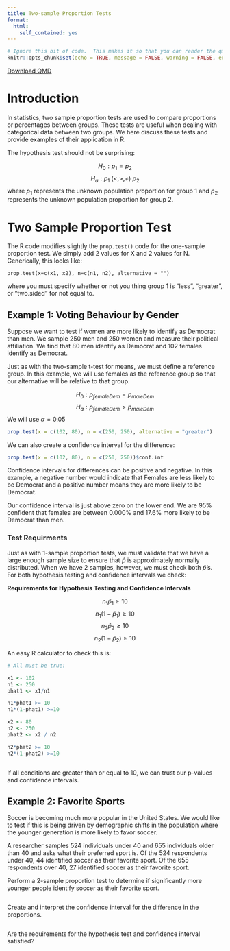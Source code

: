 ```yaml
---
title: Two-sample Proportion Tests
format:
  html:
    self_contained: yes
---
```

```r
# Ignore this bit of code.  This makes it so that you can render the qmd file even when there are errors in your code.
knitr::opts_chunk$set(echo = TRUE, message = FALSE, warning = FALSE, error = TRUE)
```
<a href="../Downloads/Workbooks/Two_Sample_Proportion_Ztest.qmd" download="../Downloads/Workbooks/Two_Sample_Proportion_Ztest.qmd" type="text/markdown" download class="button-download">
    Download QMD
</a>

# Introduction

In statistics, two sample proportion tests are used to compare proportions or percentages between groups. These tests are useful when dealing with categorical data between two groups. We here discuss these tests and provide examples of their application in R.

The hypothesis test should not be surprising:

$$H_0: p_1 = p_2$$
$$H_a: p_1\; (<,>,\neq) \: p_2$$
where $p_1$ represents the unknown population proportion for group 1 and $p_2$ represents the unknown population proportion for group 2.  

# Two Sample Proportion Test

The R code modifies slightly the `prop.test()` code for the one-sample proportion test.  We simply add 2 values for X and 2 values for N.  Generically, this looks like:

``` prop.test(x=c(x1, x2), n=c(n1, n2), alternative = "")  ```

where you must specify whether or not you thing group 1 is "less", "greater", or "two.sided" for not equal to.  

## Example 1:  Voting Behaviour by Gender

Suppose we want to test if women are more likely to identify as Democrat than men.  We sample 250 men and 250 women and measure their political affiliation.  We find that 80 men identify as Democrat and 102 females identify as Democrat.  

Just as with the two-sample t-test for means, we must define a reference group.  In this example, we will use females as the reference group so that our alternative will be relative to that group.

$$H_0: p_{femaleDem} = p_{maleDem}$$
$$H_a: p_{femaleDem} > p_{maleDem}$$
We will use $\alpha = 0.05$

```r

prop.test(x = c(102, 80), n = c(250, 250), alternative = "greater")

```

We can also create a confidence interval for the difference:

```r

prop.test(x = c(102, 80), n = c(250, 250))$conf.int

```

Confidence intervals for differences can be positive and negative. In this example, a negative number would indicate that Females are less likely to be Democrat and a positive number means they are more likely to be Democrat.  

Our confidence interval is just above zero on the lower end.  We are 95% confident that females are between 0.000% and 17.6% more likely to be Democrat than men.  

### Test Requirments

Just as with 1-sample proportion tests, we must validate that we have a large enough sample size to ensure that $\hat{p}$ is approximately normally distributed. When we have 2 samples, however, we must check both $\hat{p}$'s.  For both hypothesis testing and confidence intervals we check:

__Requirements for Hypothesis Testing and Confidence Intervals__

$$ n_1\hat{p}_1 \ge 10$$
$$n_1(1-\hat{p}_1) \ge 10$$
$$ n_2\hat{p}_2 \ge 10$$
$$n_2(1-\hat{p}_2) \ge 10$$

An easy R calculator to check this is:

```r

# All must be true:

x1 <- 102
n1 <- 250
phat1 <- x1/n1

n1*phat1 >= 10
n1*(1-phat1) >=10

x2 <- 80
n2 <- 250
phat2 <- x2 / n2

n2*phat2 >= 10
n2*(1-phat2) >=10



```

If all conditions are greater than or equal to 10, we can trust our p-values and confidence intervals.  


## Example 2:  Favorite Sports

Soccer is becoming much more popular in the United States.  We would like to test if this is being driven by demographic shifts in the population where the younger generation is more likely to favor soccer.  

A researcher samples 524 individuals under 40 and 655 individuals older than 40 and asks what their preferred sport is.  Of the 524 respondents under 40, 44 identified soccer as their favorite sport.  Of the 655 respondents over 40, 27 identified soccer as their favorite sport.

Perform a 2-sample proportion test to determine if significantly more younger people identify soccer as their favorite sport.

```r

```

Create and interpret the confidence interval for the difference in the proportions.

```r

```

Are the requirements for the hypothesis test and confidence interval satisfied?

```r

```


